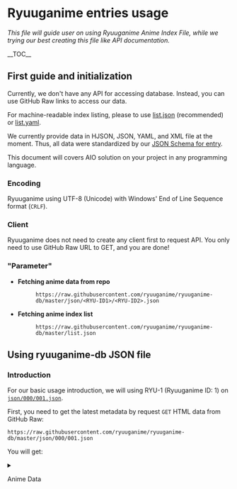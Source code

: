 = Ryuuganime entries usage =
''This file will guide user on using Ryuuganime Anime Index File, while we trying our best creating this file like API documentation.''

__TOC__

== First guide and initialization ==
Currently, we don't have any API for accessing database. Instead, you can use GitHub Raw links to access our data.

For machine-readable index listing, please to use [[list.json]] (recommended) or [[list.yaml]].

We currently provide data in HJSON, JSON, YAML, and XML file at the moment. Thus, all data were standardized by our [[schemas/entry.json|JSON Schema for entry]]. 

This document will covers AIO solution on your project in any programming language.

=== Encoding ===
Ryuuganime using UTF-8 (Unicode) with Windows' End of Line Sequence format (<code>CRLF</code>).

=== Client ===
Ryuuganime does not need to create any client first to request API. You only need to use GitHub Raw URL to GET, and you are done!

=== "Parameter" ===
*'''Fetching anime data from repo'''
*:<pre>https://raw.githubusercontent.com/ryuuganime/ryuuganime-db/master/json/<RYU-ID1>/<RYU-ID2>.json</pre>
*'''Fetching anime index list'''
*:<pre>https://raw.githubusercontent.com/ryuuganime/ryuuganime-db/master/list.json</pre>


== Using ryuuganime-db JSON file ==
=== Introduction ===
For our basic usage introduction, we will using RYU-1 (Ryuuganime ID: 1) on [[json/000/001.json|<code>json/000/001.json</code>]]. 

First, you need to get the latest metadata by request <code>GET</code> HTML data from GitHub Raw:
<pre>https://raw.githubusercontent.com/ryuuganime/ryuuganime-db/master/json/000/001.json</pre>

You will get:
<details><summary>Anime Data</summary><source lang="json">{
    "$schema": "../../schemas/entry.json",
    "title": {
        "native": "富豪刑事 Balance:UNLIMITED",
        "en_Latn": "Fugou Keiji: Balance:Unlimited",
        "ar_001": "المحقق المليونير - الرصيد: غير محدود",
        "hu_HU": null,
        "he_IL": "בלש מיליונר - איזון: ללא הגבלה",
        "id_ID": "Detektif Milyuner - Balance:UNLIMITED",
        "en_US": "The Millionaire Detective – Balance: UNLIMITED",
        "ja_JP": "富豪刑事 Balance:UNLIMITED",
        "de_DE": null,
        "ko_KR": "부호형사 Balance:UNLIMITED",
        "fr_FR": null,
        "pt_PT": null,
        "ru_RU": "Богатый детектив. Баланс: Неограничен",
        "es_ES": "El Detective Millonario - Equilibrio:Ilimitado",
        "zh_Hans": "富豪刑事 Balance:UNLIMITED",
        "zh_Hant": "富豪刑事 Balance:UNLIMITED",
        "vi_VN": "Thám Tử Triệu Phú"
    },
    "backdrop": "https://artworks.thetvdb.com/banners/series/376211/backgrounds/5e8f9ab57e0ed.jpg",
    "visualKey": "https://artworks.thetvdb.com/banners/series/376211/posters/62114838.jpg",
    "synopsis": {
        "ar_001": "قصة أنمي Fugou Keiji: Balance:Unlimited تدور حول المحقق دايسكي كانبي المليونير فاحش الثراء الذي يحل القضايا بطرق وقحة غير تقليدية.",
        "hu_HU": null,
        "he_IL": null,
        "id_ID": "Daisuke Kanbe, seorang detektif dengan aset luar biasa. Daisuke Kanbe ditugaskan ke Markas Besar Pencegahan Kejahatan Modern, hanya mereka yang telah menyebabkan masalah bagi Departemen Kepolisian Metropolitan yang dikirim. Di sana, Daisuke bertemu dengan Haru Katou. Mereka harus bekerja sama untuk mengungkap berbagai kasus misteri.",
        "en_US": "The incredibly wealthy Daisuke Kanbe audaciously solves cases in unconventional ways. Kanbe is assigned to the \"Modern Crimes Task Unit\" — a unit created to keep problematic officers away from others. There, Kanbe becomes partners with Katou.",
        "ja_JP": "ケタ外れの資産をもつ神戸家の御曹司・大助が赴任したのは、 警視庁で問題を起こした人間だけが送り込まれる 「現代犯罪対策本部準備室」、通称「現対本部」。 そこで大助は情に厚い男・加藤 春とバディを組まされる。 人の命すら値踏みする大助に対して「世の中金じゃねぇ」と反発する加藤。 対立する2人の前に立ちはだかる、様々な事件と謎。 常識を超えた捜査が今、始まる――！",
        "de_DE": "Die Anime-Serie »The Millionaire Detective – Balance: UNLIMITED« dreht sich um den wohlhabenden und materialistisch veranlagten Detektiv Daisuke Kambe. Nachdem Daisuke Probleme auf seiner Polizeibehörde verursacht hat, wird er zum Hauptquartier zur Verhütung moderner Verbrechen gesandt, was eine Art Sammelpool für Leute wie ihn ist, die der Polizei nichts als Ärger bereitet haben.\nDort trifft er auf seinen künftigen Partner Haru Kato, die beide unterschiedlicher nicht sein könnten. Denn Kato ist der festen Überzeugung, dass Geld nicht alles auf der Welt ist und daher hat er für Daisukes materiell geprägte Lebensweise nicht viel übrig. Doch die beiden Detektive müssen ihre persönlichen Differenzen überwinden, um gemeinsam die vor ihnen liegenden Kriminalfälle lösen zu können.",
        "ko_KR": "부유한 자산을 가진 칸베 가문의 후계자 다이스케가 부임하게 된 곳은, 경시청에서 문제를 일으킨 사람들만 보내진다는 현대 범죄 대책 본부 준비실, 통칭 '현대 본부'.\n그 곳에서 다이스케는 정이 많은 남자 카토 하루와 함께 팀을 이루게 되고, 카토는 사람의 목숨에 값을 매기는 다이스케에게 세상은 돈이 다가 아니라며 반발한다.\n대립하는 두 사람의 앞을 가로막는 여러가지 사건과 수수께끼.\n상식을 뛰어넘는 수사가 지금, 시작된다-",
        "fr_FR": "Lorsque qu’une personne du Département de la Police métropolitaine de Tokyo pose problème, elle est transférée dans le « Nouveau Quartier Général Anti-Criminalité ». C’est là qu’est envoyé Daisuke, le fils riche et exceptionnel de l’illustre famille Kambe. Contre toute attente, il fera équipe avec le bienveillant Haru Kato. Daisuke, lui, considère que la vie a un prix, alors que Kato pense au contraire qu’elle est inestimable. Deux personnes que tout oppose, unies face aux nombreux mystères et incidents qui se dressent devant eux... C’est le début d’enquêtes défiant toute logique !",
        "pt_PT": "A história gira em torno do milionário Daisuke Kambe, herdeiro de uma das famílias mais ricas do Japão, designado como detetive da Força-Tarefa de Prevenção ao Crime Moderno (também conhecida como MCPTF), no Departamento de Polícia Metropolitana de Tóquio. Aproveitando ao máximo sua vasta riqueza, ele não economiza para solucionar crimes complexos e tem a tendência de avaliar tudo, incluindo vidas humanas individuais em termos de seu valor monetário. Haru Katou, um detetive de coração compassivo que acredita que dinheiro não é tudo, é escolhido como parceiro de Kambe, mas é repelido por sua atitude materialista. Tendo personalidades diametralmente opostas, testemunhe como os dois se unem para enfrentar crimes e mistérios aparentemente insolúveis!",
        "ru_RU": "«Деньги могут всё!» — примерно такого девиза придерживается детектив Дайсукэ Камбэ, у которого денег куры не клюют. Однако к чести детектива, надо отметить, что финансы он тратит в том числе и на ведение расследований. Вот только не всех в столичном Управлении полиции устраивает такой подход, и Дайсукэ благополучно сплавляют в Главное управление по борьбе с современными преступлениями, где рано или поздно оказываются все неугодные и проблемные полицейские. В пару Дайсукэ назначают Хару Като, который не одобряет методы Дайсукэ и убеждён, что некоторые вещи не купишь. Двум детективам предстоит как-то притереться друг к другу, параллельно расследуя запутанные криминальные загадки.",
        "es_ES": "La historia se centra en el increíblemente rico Daisuke Kanbe, quien es un detective que se encarga de resolver casos de la manera más poco convencional. Aunque la novela de Tsutsui se publicó entre 1975 y 1977, el anime se desarrollará en la era moderna. Kanbe es asignado a la “Unidad de Combate de Crímenes Modernos”, una unidad que, de hecho, fue creada para apartar a los oficiales problemáticos de los demás. Allí, Kanbe se hace compañero de Katou.",
        "zh_Hans": "本作故事主要講述刑警神戶大助，利用大富豪父親的巨大資產解決各種案件。\n擁有不可計數資產的神戶家大少爺大助即將赴任的地方，是僅會接收警視廳中的問題份子的「現代犯罪對策本部準備室」，通稱「現對本部」。\n大助在那裏與重感情的男人加藤春組成了搭檔。面對用錢衡量一切的大助，加藤以「世上並非只有金錢」加以反駁。各種各樣的事件和謎團，阻擋在這對立的2人面前。超越常識的搜查現在開始！",
        "zh_Hant": "本作故事主要講述刑警神戶大助，利用大富豪父親的巨大資產解決各種案件。\n擁有不可計數資產的神戶家大少爺大助即將赴任的地方，是僅會接收警視廳中的問題份子的「現代犯罪對策本部準備室」，通稱「現對本部」。\n大助在那裏與重感情的男人加藤春組成了搭檔。面對用錢衡量一切的大助，加藤以「世上並非只有金錢」加以反駁。各種各樣的事件和謎團，阻擋在這對立的2人面前。超越常識的搜查現在開始！",
        "vi_VN": "Kanbe Daisuke, một thám tử xuất thân từ gia đình giàu có sở hữu khối tài sản lớn không đếm xuể, anh được giao làm thám tử cho Ban phòng chống tội phạm hiện đại tại Sở Cảnh sát Thủ đô Tokyo. Tại đây, Kanbe hợp tác với Haru Katou, người có quan niệm tiền không phải tất cả, không thiện cảm mấy với việc tiêu xài tiền của Kanbe. Những bí ẩn đầy thách thức mở ra trước mắt hai thám tử, họ cùng hợp tác giải quyết các vụ án."
    },
    "information": {
        "synonyms": {
            "en_Latn": [
                "Fugō Keiji Balance: Unlimited",
                "FugouKeijiBUL"
            ],
            "ar_001": null,
            "hu_HU": null,
            "he_IL": null,
            "id_ID": null,
            "en_US": [
                "Wealthy Detective"
            ],
            "ja_JP": null,
            "de_DE": null,
            "ko_KR": null,
            "fr_FR": null,
            "pt_PT": null,
            "ru_RU": null,
            "es_ES": null,
            "zh_Hans": null,
            "zh_Hant": null,
            "vi_VN": null
        },
        "type": {
            "en_US": "TV",
            "id_ID": "Serial TV"
        },
        "status": {
            "en_US": "Airing",
            "id_ID": "Mengudara"
        },
        "serialGenre": {
            "en_US": [
                "Drama",
                "Mystery",
                "Comedy",
                "Crime"
            ],
            "id_ID": [
                "Drama",
                "Misteri",
                "Komedi",
                "Kriminalitas"
            ]
        },
        "serialTags": {
            "en_US": [
                "Detectives",
                "Police",
                "Billionaire",
                "Investigation",
                "Male Protagonist"
            ],
            "id_ID": [
                "Detektif",
                "Polisi",
                "Milyuner",
                "Investigasi",
                "Tokoh Utama Laki-Laki"
            ]
        },
        "releaseSeason": {
            "en_US": "Spring",
            "id_ID": "Semi",
            "ja_JP": "春",
            "ko_KR": "봄",
            "zh_Hans": "春天",
            "zh_Hant": "春天"
        },
        "releaseYear": 2020,
        "episode": 11,
        "releaseDate": "2020-04-10",
        "endDate": null,
        "duration": 23,
        "totalDuration": null,
        "studio": "CloverWorks",
        "rating": "PG13+",
        "isNsfw": false,
        "adaptation": {
            "en_US": "Novel",
            "id_ID": "Novel"
        },
        "country": {
            "en_US": "Japan",
            "id_ID": "Jepang"
        }
    },
    "scores": {
        "aniDB": {
            "id": 15364,
            "score": 6.07
        },
        "AniList": {
            "id": 114888,
            "score": 73
        },
        "AnimePlanet": {
            "url": "https://www.anime-planet.com/anime/the-millionaire-detective-balance-unlimited",
            "id": 14492,
            "score": 4.207
        },
        "ANN": {
            "id": 22980,
            "score": null
        },
        "aniSearch": {
            "url": "https://www.anisearch.com/anime/14906,fugou-keiji-balance-unlimited",
            "id": 14906,
            "score": 71
        },
        "Annict": {
            "id": 7271,
            "score": 86.67
        },
        "IMDb": {
            "code": "tt12117218",
            "score": 8.1
        },
        "KinoPoisk": {
            "id": null,
            "score": null
        },
        "Kitsu": {
            "slug": "fugou-keiji-balance-unlimited",
            "id": 43056,
            "score": 80.56
        },
        "LiveChart": {
            "id": 9777,
            "score": 8.27
        },
        "MyAnimeList": {
            "id": 41120,
            "score": 7.51
        },
        "MyShows": {
            "id": 66109,
            "score": 4.44
        },
        "Nautiljon": {
            "url": "https://www.nautiljon.com/animes/fugou+keiji+balance+-+unlimited.html",
            "score": 8.97
        },
        "Notify": {
            "base64": "TM1LPA8Wg",
            "score": 8.32
        },
        "OtakOtaku": {
            "id": 1724,
            "score": 9
        },
        "Shikimori": {
            "id": 41120,
            "score": 7.51
        },
        "SIMKL": {
            "id": 1247789,
            "score": 8.6
        },
        "TMDB": {
            "url": "https://www.themoviedb.org/tv/98491-balance-unlimited",
            "id": 98491,
            "score": 80
        },
        "Trakt": {
            "url": "https://trakt.tv/shows/157673",
            "id": 157673,
            "score": 73
        },
        "TVTime": {
            "id": 376211,
            "score": 9.76
        }
    },
    "updatedDate": "2020-05-05T16:54:42+07:00",
    "fansub": {
        "idn": {
            "Aibou": "https://www.aibouanime.site/2020/04/fugou-keiji-balanceunlimited.html",
            "Aizukara": "https://www.aizukara.web.id/search/label/Fugou%20Keiji",
            "AWSubs": null,
            "Allsub": null,
            "Alter": null,
            "AnimeGokil": null,
            "AniToki": null,
            "AoiTenshi": null,
            "Arks": null,
            "ASubs": null,
            "Bentoo": null,
            "Caramel": null,
            "Cijanepoi": null,
            "Conan": null,
            "DAnimeSubs": null,
            "Del": null,
            "DNFI": null,
            "Durandal": null,
            "EmotPekmen": null,
            "Excalibur": null,
            "exTonan": null,
            "Gantz": null,
            "Gin": null,
            "Haruna": null,
            "Haruzora": null,
            "HunterNoSekai": "https://www.huntersekai.website/search/label/Fugou?&max-results=8",
            "IA": null,
            "Inazumaotoshi": null,
            "Indis": null,
            "Inform0930": null,
            "Isekai": null,
            "Junk": "https://www.junksubs.com/search/label/Unlimited",
            "Kazefuri": null,
            "Kinshiru": null,
            "KO": null,
            "Kopaja": null,
            "LCC": null,
            "MangaNekoTranslation": null,
            "Melody": null,
            "Mite": null,
            "Nanairo": "https://nanairo-sub.livejournal.com/tag/fugou%20keiji%20balance%20unlimited",
            "Neo": null,
            "OPLovers": null,
            "Ougi": null,
            "Panagayan": null,
            "Pendekar": null,
            "Pucuk": null,
            "Quinime": null,
            "RevieXion": null,
            "Samehadaku": null,
            "SilverYasha": null,
            "Sora": null,
            "TTOD": null,
            "Vedifi": null,
            "Warung": null,
            "Wibu": null,
            "Yuki": null,
            "Zen": null
        },
        "eng": {
            "Horrible": "https://horriblesubs.info/shows/fugou-keiji-balance-unlimited#01"
        }
    },
    "fanshare": {
        "idn": {
            "AniBatch": null,
            "AnimeKompi": "http://animekompi.web.id/series/fugou-keiji-balanceunlimited/",
            "AnimeSAVE": null,
            "Bakacan": "https://bakacan.id/anime/fugou-keiji-balanceunlimited/",
            "Drivenime": null,
            "Hinime": null,
            "Koenime": null,
            "Kusonime": null,
            "Mikanime": null,
            "Moenime": "https://moenime.web.id/fugou-keiji-balanceunlimited-sub-indo/",
            "Ryuukoi": null,
            "WibuDesu": null
        },
        "eng": {
            "AnimeKayo": "https://animekayo.com/?s=Fugou+Keiji"
        }
    },
    "fanstream": {
        "idn": {
            "AnimeIndoNET": "http://animeindo.moe/anime/fugou-keiji-balanceunlimited",
            "anoBoy": "https://anoboy.us/anime/fugou-keiji-balanceunlimited/",
            "Gomunime": null,
            "Moeclip": "https://moeclip.com/anime/fugou-keiji-balanceunlimited-sub-indo/",
            "Neonime": "https://neonime.org/tvshows/fugou-keiji-balanceunlimited-subtitle-indonesia/",
            "Onnime": "https://onnime.net/anime/fugou-keiji-balanceunlimited.VZQMnkZ3/",
            "OtakuIndo": null
        },
        "eng": {
            "fourAnime": "https://4anime.to/anime/fugou-keiji-balanceunlimited",
            "nineAnime": "https://9anime.to/watch/the-millionaire-detective-balance-unlimited.p08q",
            "AnimeDaisuki": "https://animedaisuki.moe/anime/933/fugou-keiji-balance-unlimited",
            "AnimeTwist": "https://twist.moe/a/fugou-keiji-balance-unlimited/1",
            "Animeflix": "https://animeflix.io/shows/fugou-keiji-balanceunlimited",
            "AnimeHeaven": "https://animeheaven.ru/detail/fugou-keiji-balance-unlimited",
            "Animelon": null,
            "Animeultima": "https://www1.animeultima.to/a/fugou-keiji-balanceunlimited_211044",
            "AniWatch": "https://aniwatch.me/anime/2315",
            "GogoAnime": "https://www17.gogoanime.io/category/fugou-keiji-balanceunlimited",
            "KissAnime": "https://kissanime.ru/Anime/Fugou-Keiji-Balance-Unlimited",
            "WonderfulSubs": "https://beta.wonderfulsubs.com/watch/themillionairedetectivebalanceunlimited"
        }
    },
    "library": {
        "Nyaa": "https://nyaa.si/?f=0&c=0_0&q=Fugou+Keiji",
        "PerpusIndo": "https://www.perpusindo.info/sharelist/?kat=&user=&cari=fugou%20keiji&kartel="
    },
    "signature": {
        "name": "Natsu Tadama",
        "username": "@nattadasu",
        "discordId": 384089845527478300,
        "submissionDateTime": "2020-05-05T17:26:00+07:00",
        "sign": "RGlnaXRhbGx5IFNpZ25lZCBieSBOYXRzdSBUYWRhbWEgQCBBY2VoLCBJbmRvbmVzaWE="
    }
}</source></details>
